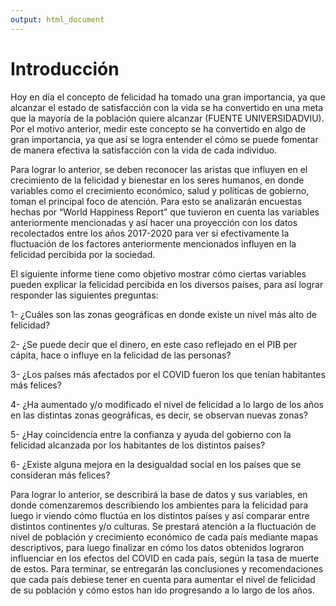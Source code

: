 ```yaml
---
output: html_document
---
```


# Introducción

Hoy en día el concepto de felicidad ha tomado una gran importancia, ya que alcanzar el estado de satisfacción con la vida se ha convertido en una meta que la mayoría de la población quiere alcanzar (FUENTE UNIVERSIDADVIU). Por el motivo anterior, medir este concepto se ha convertido en algo de gran importancia, ya que así se logra entender el cómo se puede fomentar de manera efectiva la satisfacción con la vida de cada individuo.

Para lograr lo anterior, se deben reconocer las aristas que influyen en el crecimiento de la felicidad y bienestar en los seres humanos, en donde variables como el crecimiento económico, salud y políticas de gobierno, toman el principal foco de atención. Para esto se analizarán encuestas hechas por "World Happiness Report" que tuvieron en cuenta las variables anteriormente mencionadas y así hacer una proyección con los datos recolectados entre los años 2017-2020 para ver si efectivamente la fluctuación de los factores anteriormente mencionados influyen en la felicidad percibida por la sociedad.

El siguiente informe tiene como objetivo mostrar cómo ciertas variables pueden explicar la felicidad percibida en los diversos países, para así lograr responder las siguientes preguntas:

1- ¿Cuáles son las zonas geográficas en donde existe un nivel más alto de felicidad?

2- ¿Se puede decir que el dinero, en este caso reflejado en el PIB per cápita, hace o influye en la felicidad de las personas?

3- ¿Los países más afectados por el COVID fueron los que tenían habitantes más felices?

4- ¿Ha aumentado y/o modificado el nivel de felicidad a lo largo de los años en las distintas zonas geográficas, es decir, se observan nuevas zonas?

5- ¿Hay coincidencia entre la confianza y ayuda del gobierno con la felicidad alcanzada por los habitantes de los distintos países?

6- ¿Existe alguna mejora en la desigualdad social en los países que se consideran más felices?

Para lograr lo anterior, se describirá la base de datos y sus variables, en donde comenzaremos describiendo los ambientes para la felicidad para luego ir viendo cómo fluctúa en los distintos países y así comparar entre distintos continentes y/o culturas. Se prestará atención a la fluctuación de nivel de población y crecimiento económico de cada país mediante mapas descriptivos, para luego finalizar en cómo los datos obtenidos lograron influenciar en los efectos del COVID en cada país, según la tasa de muerte de estos. Para terminar, se entregarán las conclusiones y recomendaciones que cada país debiese tener en cuenta para aumentar el nivel de felicidad de su población y cómo estos han ido progresando a lo largo de los años.
